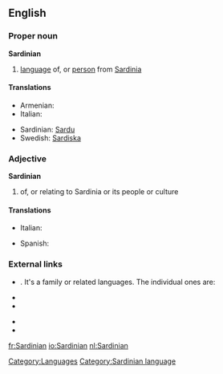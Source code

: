 ==English==
{{wikipedia|Sardinian language}}

===Proper noun===
'''Sardinian'''

# [[language]] of, or [[person]] from [[Sardinia]]

====Translations====
{{trans-top|language}}
* Armenian: {{t-|hy|սարդիներեն|tr=sardineren}}
* Italian: {{t+|it|sardo|m}}
{{trans-mid}}
* Sardinian: [[Sardu]]
* Swedish: [[Sardiska]]
{{trans-bottom}}

===Adjective===
'''Sardinian'''

# of, or relating to Sardinia or its people or culture

====Translations====
{{trans-top|relating to Sardinia}}
* Italian: {{t+|it|sardo|m}}
{{trans-mid}}
* Spanish: {{t+|es|sardo|m}}
{{trans-bottom}}

===External links===
* {{ISO 639|1code=sc|3code=srd}}. It's a family or related languages. The individual ones are:
{{top2}}
* {{ethnologue|lang=Campidanese Sardinian|code=sro}}
* {{ethnologue|lang=Gallurese Sardinian|code=sdn}}
{{mid2}}
* {{ethnologue|lang=Logudorese Sardinian|code=src}}
* {{ethnologue|lang=Sassarese Sardinian|code=sdc}}
{{bottom}}

[[Category:Languages]]
[[Category:Sardinian language]]

[[fr:Sardinian]]
[[io:Sardinian]]
[[nl:Sardinian]]